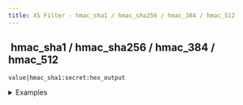 ```yaml
---
title: XS Filter - hmac_sha1 / hmac_sha256 / hmac_384 / hmac_512
---
```


## <img src="../assets/docuBadge (11).png" alt="" data-size="line" /> hmac\_sha1 / hmac\_sha256 / hmac\_384 / hmac\_512 <a href="#xs-hmac_sha1-hmac_sha256-hmac_384-hmac_512" id="xs-hmac_sha1-hmac_sha256-hmac_384-hmac_512"></a>

`value|hmac_sha1:secret:hex_output`

<details>

<summary>Examples</summary>

```javascript
"data"|hmac_sha1:"secret":true     // Returns hex HMAC-SHA1 signature
"data"|hmac_sha1:"secret":false    // Returns base64 HMAC-SHA1 signature
```

</details>
